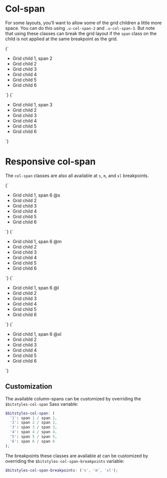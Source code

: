 
<Meta title="Utilities/col-span" />

# Col-span

For some layouts, you’ll want to allow some of the grid children a little more space. You can do this using `.u-col-span-2` and `.u-col-span-3`. But note that using these classes can break the grid layout if the `span` class on the child is not applied at the same breakpoint as the grid.

<Canvas isColumn>
  <Story name="u-col-span-2">
    {`
      <ul class="u-grid u-gap-m u-grid-cols-2 u-padding-m u-bg--gray-10 a-list-reset">
        <li class="u-bg--brand-2 u-padding-m a-card u-col-span-2">Grid child 1, span 2</li>
        <li class="u-bg--background u-padding-m a-card">Grid child 2</li>
        <li class="u-bg--background u-padding-m a-card">Grid child 3</li>
        <li class="u-bg--background u-padding-m a-card">Grid child 4</li>
        <li class="u-bg--background u-padding-m a-card">Grid child 5</li>
        <li class="u-bg--background u-padding-m a-card">Grid child 6</li>
      </ul>
    `}
  </Story>
  <Story name="u-col-span-3">
    {`
      <ul class="u-grid u-gap-m u-grid-cols-3 u-padding-m u-bg--gray-10 a-list-reset">
        <li class="u-bg--brand-2 u-padding-m a-card u-col-span-3">Grid child 1, span 3</li>
        <li class="u-bg--background u-padding-m a-card">Grid child 2</li>
        <li class="u-bg--background u-padding-m a-card">Grid child 3</li>
        <li class="u-bg--background u-padding-m a-card">Grid child 4</li>
        <li class="u-bg--background u-padding-m a-card">Grid child 5</li>
        <li class="u-bg--background u-padding-m a-card">Grid child 6</li>
      </ul>
    `}
  </Story>
</Canvas>

# Responsive col-span

The `col-span` classes are also all available at `s`, `m`, and `xl` breakpoints.

<Canvas isColumn>
  <Story name="u-col-span-6@s">
    {`
      <ul class="u-grid u-gap-m u-grid-cols-6 u-padding-m u-bg--gray-10 a-list-reset">
        <li class="u-bg--brand-2 u-padding-m a-card u-col-span-6@s">Grid child 1, span 6 @s</li>
        <li class="u-bg--background u-padding-m a-card">Grid child 2</li>
        <li class="u-bg--background u-padding-m a-card">Grid child 3</li>
        <li class="u-bg--background u-padding-m a-card">Grid child 4</li>
        <li class="u-bg--background u-padding-m a-card">Grid child 5</li>
        <li class="u-bg--background u-padding-m a-card">Grid child 6</li>
      </ul>
    `}
  </Story>
  <Story name="u-col-span-6@m">
    {`
      <ul class="u-grid u-gap-m u-grid-cols-6 u-padding-m u-bg--gray-10 a-list-reset">
        <li class="u-bg--brand-2 u-padding-m a-card u-col-span-6@m">Grid child 1, span 6 @m</li>
        <li class="u-bg--background u-padding-m a-card">Grid child 2</li>
        <li class="u-bg--background u-padding-m a-card">Grid child 3</li>
        <li class="u-bg--background u-padding-m a-card">Grid child 4</li>
        <li class="u-bg--background u-padding-m a-card">Grid child 5</li>
        <li class="u-bg--background u-padding-m a-card">Grid child 6</li>
      </ul>
    `}
  </Story>
  <Story name="u-col-span-6@l">
    {`
      <ul class="u-grid u-gap-m u-grid-cols-6 u-padding-m u-bg--gray-10 a-list-reset">
        <li class="u-bg--brand-2 u-padding-m a-card u-col-span-6@l">Grid child 1, span 6 @l</li>
        <li class="u-bg--background u-padding-m a-card">Grid child 2</li>
        <li class="u-bg--background u-padding-m a-card">Grid child 3</li>
        <li class="u-bg--background u-padding-m a-card">Grid child 4</li>
        <li class="u-bg--background u-padding-m a-card">Grid child 5</li>
        <li class="u-bg--background u-padding-m a-card">Grid child 6</li>
      </ul>
    `}
  </Story>
  <Story name="u-col-span-6@xl">
    {`
      <ul class="u-grid u-gap-m u-grid-cols-6 u-padding-m u-bg--gray-10 a-list-reset">
        <li class="u-bg--brand-2 u-padding-m a-card u-col-span-6@xl">Grid child 1, span 6 @xl</li>
        <li class="u-bg--background u-padding-m a-card">Grid child 2</li>
        <li class="u-bg--background u-padding-m a-card">Grid child 3</li>
        <li class="u-bg--background u-padding-m a-card">Grid child 4</li>
        <li class="u-bg--background u-padding-m a-card">Grid child 5</li>
        <li class="u-bg--background u-padding-m a-card">Grid child 6</li>
      </ul>
    `}
  </Story>
</Canvas>

## Customization

The available column-spans can be customized by overriding the `$bitstyles-col-span` Sass variable:

```scss
$bitstyles-col-span: (
  '1': span 1 / span 1,
  '2': span 2 / span 2,
  '3': span 3 / span 3,
  '4': span 4 / span 4,
  '5': span 5 / span 5,
  '6': span 6 / span 6
);
```

The breakpoints these classes are available at can be customized by overriding the `$bitstyles-col-span-breakpoints` variable:

```scss
$bitstyles-col-span-breakpoints: ('s', 'm', 'xl');
```
